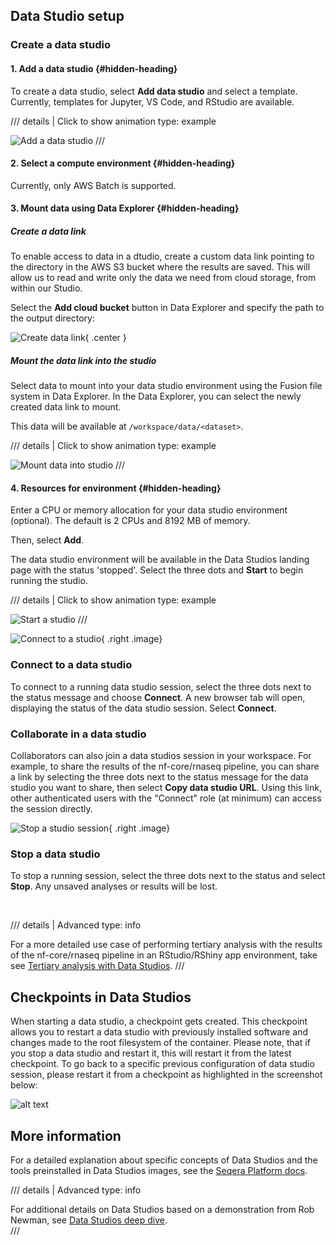 ## Data Studio setup

### Create a data studio

#### 1. Add a data studio {#hidden-heading}

To create a data studio, select **Add data studio** and select a template. Currently, templates for Jupyter, VS Code, and RStudio are available.


/// details | Click to show animation
    type: example

![Add a data studio](assets/create-data-studio.gif)
///

#### 2. Select a compute environment {#hidden-heading}

Currently, only AWS Batch is supported.

#### 3. Mount data using Data Explorer {#hidden-heading}
##### Create a data link
To enable access to data in a dtudio, create a custom data link pointing to the directory in the AWS S3 bucket where the results are saved. This will allow us to read and write only the data we need from cloud storage, from within our Studio.

Select the **Add cloud bucket** button in Data Explorer and specify the path to the output directory:

![Create data link](assets/create-a-data-link.png){ .center }

##### Mount the data link into the studio
Select data to mount into your data studio environment using the Fusion file system in Data Explorer. In the Data Explorer, you can select the newly created data link to mount.

This data will be available at `/workspace/data/<dataset>`.


/// details | Click to show animation
    type: example

![Mount data into studio](assets/mount-data-into-studio.gif)
///

#### 4. Resources for environment {#hidden-heading}

Enter a CPU or memory allocation for your data studio environment (optional). The default is 2 CPUs and 8192 MB of memory.

Then, select **Add**.

The data studio environment will be available in the Data Studios landing page with the status 'stopped'. Select the three dots and **Start** to begin running the studio.


/// details | Click to show animation
    type: example

![Start a studio](assets/start-studio.gif)
///


![Connect to a studio](assets/connect-to-studio.png){ .right .image}

### Connect to a data studio

To connect to a running data studio session, select the three dots next to the status message and choose **Connect**. A new browser tab will open, displaying the status of the data studio session. Select **Connect**.
<br>
<div style="clear: both;"></div>

### Collaborate in a data studio

Collaborators can also join a data studios session in your workspace. For example, to share the results of the nf-core/rnaseq pipeline, you can share a link by selecting the three dots next to the status message for the data studio you want to share, then select **Copy data studio URL**. Using this link, other authenticated users with the "Connect" role (at minimum) can access the session directly.
<div style="clear: both;"></div>

![Stop a studio session](assets/stop-a-studio.png){ .right .image}
### Stop a data studio

To stop a running session, select the three dots next to the status and select **Stop**. Any unsaved analyses or results will be lost.<br>
<div style="clear: both;"></div>

<br>



/// details | Advanced
    type: info    

For a more detailed use case of performing tertiary analysis with the results of the nf-core/rnaseq pipeline in an RStudio/RShiny app environment, take see [Tertiary analysis with Data Studios](./011_tertiary_analysis_data_studios.md).
///

## Checkpoints in Data Studios

When starting a data studio, a checkpoint gets created. This checkpoint allows you to restart a data studio with previously installed software and changes made to the root filesystem of the container. Please note, that if you stop a data studio and restart it, this will restart it from the latest checkpoint. To go back to a specific previous configuration of data studio session, please restart it from a checkpoint as highlighted in the screenshot below:

![alt text](assets/data-studio-checkpoints.png)

## More information

For a detailed explanation about specific concepts of Data Studios and the tools preinstalled in Data Studios images, see the [Seqera Platform docs](https://docs.seqera.io/platform/23.4.0/data/data-studios).

/// details | Advanced
    type: info    

For additional details on Data Studios based on a demonstration from Rob Newman, see [Data Studios deep dive](./013_data_studios_deep_dive.md).  
///
